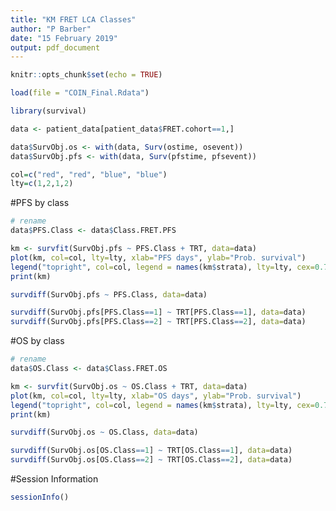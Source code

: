 ```yaml
---
title: "KM FRET LCA Classes"
author: "P Barber"
date: "15 February 2019"
output: pdf_document
---
```


```r
knitr::opts_chunk$set(echo = TRUE)
```

```r
load(file = "COIN_Final.Rdata")
```

```r
library(survival)

data <- patient_data[patient_data$FRET.cohort==1,]

data$SurvObj.os <- with(data, Surv(ostime, osevent))
data$SurvObj.pfs <- with(data, Surv(pfstime, pfsevent))

col=c("red", "red", "blue", "blue") 
lty=c(1,2,1,2)
```

#PFS by class

```r

# rename
data$PFS.Class <- data$Class.FRET.PFS

km <- survfit(SurvObj.pfs ~ PFS.Class + TRT, data=data)
plot(km, col=col, lty=lty, xlab="PFS days", ylab="Prob. survival")
legend("topright", col=col, legend = names(km$strata), lty=lty, cex=0.75)
print(km)

survdiff(SurvObj.pfs ~ PFS.Class, data=data)

survdiff(SurvObj.pfs[PFS.Class==1] ~ TRT[PFS.Class==1], data=data)
survdiff(SurvObj.pfs[PFS.Class==2] ~ TRT[PFS.Class==2], data=data)

```

#OS by class

```r

# rename
data$OS.Class <- data$Class.FRET.OS

km <- survfit(SurvObj.os ~ OS.Class + TRT, data=data)
plot(km, col=col, lty=lty, xlab="OS days", ylab="Prob. survival")
legend("topright", col=col, legend = names(km$strata), lty=lty, cex=0.75)
print(km)

survdiff(SurvObj.os ~ OS.Class, data=data)

survdiff(SurvObj.os[OS.Class==1] ~ TRT[OS.Class==1], data=data)
survdiff(SurvObj.os[OS.Class==2] ~ TRT[OS.Class==2], data=data)
```

#Session Information

```r
sessionInfo()
```

